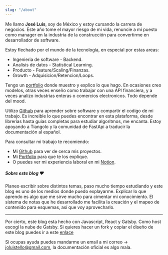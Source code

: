 ```yaml
---
slug: "/about"
---
```


Me llamo **José Luis**, soy de México y estoy cursando la carrera de negocios. Este año tome el mayor riesgo de mi vida, renuncie a mi puesto como manager en la industria de la construcción para convertirme en desarrollador de software.

Estoy flechado por el mundo de la tecnología, en especial por estas areas:
 - Ingenieria de software - Backend.  
 - Analisis de datos - Statistical Learning.
 - Producto - Feature/Scaling/Finanzas.
 - Growth - Adquisicion/Retencion/Loops.

Tengo un [portfolio](https://joseluistello.github.io/) donde muestro y explico lo que hago. En ocasiones creo modelos, otras veces enseño como trabajar con una API financiera, y a veces analizo industrias enteras o comercios electronicos. Todo depende del mood.

Utilizo [Github](https://github.com/joseluistello) para aprender sobre software y compartir el codigo de mi trabajo. Es increible lo que puedes encontrar en esta plataforma, desde librerías hasta guias completas para estudiar algoritmos, me encanta. Estoy apoyando a Tiangolo y la comunidad de FastApi a traducir la documentación al español.

Para consultar mi trabajo te recomiendo:
- Mi [Github](https://github.com/joseluistello) para ver de cerca mis proyectos.
- Mi [Portfolio](https://joseluistello.github.io/) para que te los explique. 
- O puedes ver mi experiencia laboral en mi [Notion](https://www.notion.so/joseluistello/resume-908176d50910492f82bb0c2c50150406).

##### Sobre este blog ❤️

Planeo escribir sobre distintos temas, paso mucho tiempo estudiando y este blog es uno de los medios donde puedo explayarme. Explicar lo que aprendo es algo que me sirve mucho para cimentar mi conocimiento. El sistema de notas que he desarrollado me facilita la creación y el mapeo de contenido para esquemas, así que voy aprovecharlo.

--- 

Por cierto, este blog esta hecho con Javascript, React y Gatsby. Como host escogí la nube de Gatsby. Si quieres hacer un fork y copiar el diseño de este blog puedes ir a este [enlace](https://github.com/joseluistello/Blog)

Si ocupas ayuda puedes mandarme un email a mi correo -> joluistello@gmail.com, la documentación oficial es algo mala.




